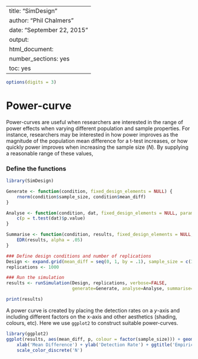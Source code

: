 %\VignetteIndexEntry{SimDesign}
%\VignetteEngine{knitr::knitr}
---
title: "SimDesign"
author: "Phil Chalmers"
date: "September 22, 2015"
output:
  html_document:
    number_sections: yes
    toc: yes
---

```r
options(digits = 3)
```

# Power-curve

Power-curves are useful when researchers are interested in the range of power effects when varying different population and sample properties. For instance, researchers may be interested in how power improves as the magnitude of the population mean difference for a t-test increases, or how quickly power improves when increasing the sample size ($N$). By supplying a reasonable range of these values, 

### Define the functions

```r
library(SimDesign)

Generate <- function(condition, fixed_design_elements = NULL) {
    rnorm(condition$sample_size, condition$mean_diff)
}

Analyse <- function(condition, dat, fixed_design_elements = NULL, parameters = NULL) {
    c(p = t.test(dat)$p.value)
}

Summarise <- function(condition, results, fixed_design_elements = NULL, parameters_list = NULL) {
    EDR(results, alpha = .05)
}

### Define design conditions and number of replications
Design <- expand.grid(mean_diff = seq(0, 1, by = .1), sample_size = c(10, 20, 30))
replications <- 1000

### Run the simulation
results <- runSimulation(Design, replications, verbose=FALSE,
                         generate=Generate, analyse=Analyse, summarise=Summarise, edit='none')
```

```r
print(results)
```

A power curve is created by placing the detection rates on a $y$-axis and including different factors on the x-axis and other aesthetics (shading, colours, etc). Here we use `ggplot2` to construct suitable power-curves.

```r
library(ggplot2)
ggplot(results, aes(mean_diff, p, colour = factor(sample_size))) + geom_point() + geom_line() +
    xlab('Mean Difference') + ylab('Detection Rate') + ggtitle('Empirical Power Curves') +
    scale_color_discrete('N')
```
